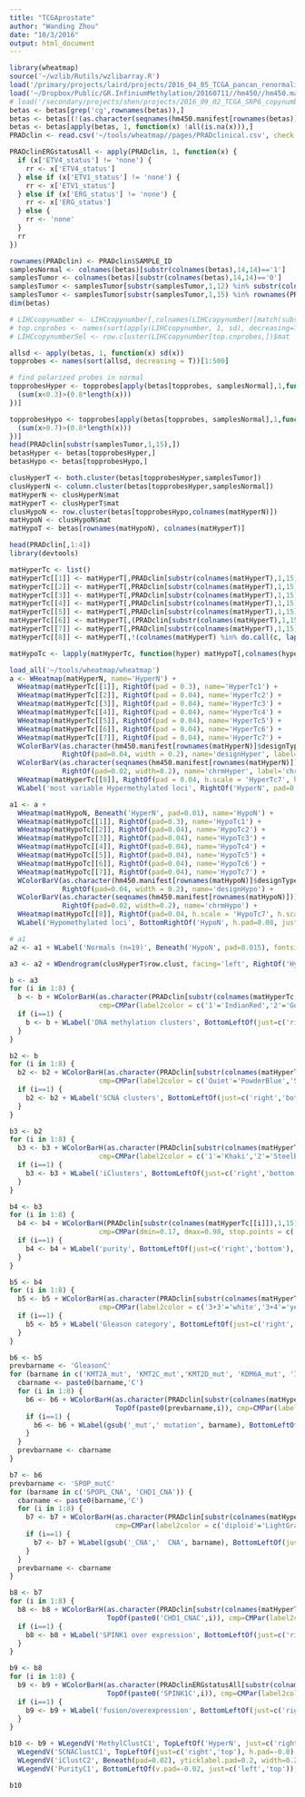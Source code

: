 ```yaml
---
title: "TCGAprostate"
author: "Wanding Zhou"
date: "10/3/2016"
output: html_document
---
```


```r
library(wheatmap)
source('~/wzlib/Rutils/wzlibarray.R')
load('/primary/projects/laird/projects/2016_04_05_TCGA_pancan_renormalization/450k_level3/PRAD.rda')
load('~/Dropbox/Public/GR.InfiniumMethylation/20160711//hm450//hm450.manifest.rda')
# load('/secondary/projects/shen/projects/2016_09_02_TCGA_SNP6_copynumber/450k/LIHCcopynumber.rda')
betas <- betas[grep('cg',rownames(betas)),]
betas <- betas[(!(as.character(seqnames(hm450.manifest[rownames(betas)])) %in% c('chrX','chrY','chrM'))),]
betas <- betas[apply(betas, 1, function(x) !all(is.na(x))),]
PRADclin <- read.csv('~/tools/wheatmap//pages/PRADclinical.csv', check.names=F)

PRADclinERGstatusAll <- apply(PRADclin, 1, function(x) {
  if (x['ETV4_status'] != 'none') {
    rr <- x['ETV4_status']
  } else if (x['ETV1_status'] != 'none') {
    rr <- x['ETV1_status']
  } else if (x['ERG_status'] != 'none') {
    rr <- x['ERG_status']
  } else {
    rr <- 'none'
  }
  rr
})

rownames(PRADclin) <- PRADclin$SAMPLE_ID
samplesNormal <- colnames(betas)[substr(colnames(betas),14,14)=='1']
samplesTumor <- colnames(betas)[substr(colnames(betas),14,14)=='0']
samplesTumor <- samplesTumor[substr(samplesTumor,1,12) %in% substr(colnames(LIHCcopynumber),1,12)]
samplesTumor <- samplesTumor[substr(samplesTumor,1,15) %in% rownames(PRADclin)]
dim(betas)

# LIHCcopynumber <- LIHCcopynumber[,colnames(LIHCcopynumber)[match(substr(samplesTumor,1,12), substr(colnames(LIHCcopynumber),1,12))]]
# top.cnprobes <- names(sort(apply(LIHCcopynumber, 1, sd), decreasing=T))[1:500]
# LIHCcopynumberSel <- row.cluster(LIHCcopynumber[top.cnprobes,])$mat

allsd <- apply(betas, 1, function(x) sd(x))
topprobes <- names(sort(allsd, decreasing = T))[1:500]

# find polarized probes in normal
topprobesHyper <- topprobes[apply(betas[topprobes, samplesNormal],1,function(x) {
  (sum(x<0.3)>(0.8*length(x)))
})]

topprobesHypo <- topprobes[apply(betas[topprobes, samplesNormal],1,function(x) {
  (sum(x>0.7)>(0.8*length(x)))
})]
head(PRADclin[substr(samplesTumor,1,15),])
betasHyper <- betas[topprobesHyper,]
betasHypo <- betas[topprobesHypo,]

clusHyperT <- both.cluster(betas[topprobesHyper,samplesTumor])
clusHyperN <- column.cluster(betas[topprobesHyper,samplesNormal])
matHyperN <- clusHyperN$mat
matHyperT <- clusHyperT$mat
clusHypoN <- row.cluster(betas[topprobesHypo,colnames(matHyperN)])
matHypoN <- clusHypoN$mat
matHypoT <- betas[rownames(matHypoN), colnames(matHyperT)]

head(PRADclin[,1:4])
library(devtools)

matHyperTc <- list()
matHyperTc[[1]] <- matHyperT[,PRADclin[substr(colnames(matHyperT),1,15), 'ERG_status']=='fusion']
matHyperTc[[2]] <- matHyperT[,PRADclin[substr(colnames(matHyperT),1,15), 'ETV1_status'] %in% c('fusion','high')]
matHyperTc[[3]] <- matHyperT[,PRADclin[substr(colnames(matHyperT),1,15), 'ETV4_status'] %in% c('fusion','high')]
matHyperTc[[4]] <- matHyperT[,PRADclin[substr(colnames(matHyperT),1,15), 'FLI1_status'] %in% c('fusion','high')]
matHyperTc[[5]] <- matHyperT[,PRADclin[substr(colnames(matHyperT),1,15), 'SPOP_mut'] == 1]
matHyperTc[[6]] <- matHyperT[,(PRADclin[substr(colnames(matHyperT),1,15), 'FOXA1_mut'] ==1) & (PRADclin[substr(colnames(matHyperT),1,15), 'SPOP_mut'] != 1)]
matHyperTc[[7]] <- matHyperT[,PRADclin[substr(colnames(matHyperT),1,15), 'IDH1_mut'] == 1]
matHyperTc[[8]] <- matHyperT[,!(colnames(matHyperT) %in% do.call(c, lapply(1:7, function(i) colnames(matHyperTc[[i]]))))]

matHypoTc <- lapply(matHyperTc, function(hyper) matHypoT[,colnames(hyper)])

load_all('~/tools/wheatmap/wheatmap')
a <- WHeatmap(matHyperN, name='HyperN') + 
  WHeatmap(matHyperTc[[1]], RightOf(pad = 0.3), name='HyperTc1') +
  WHeatmap(matHyperTc[[2]], RightOf(pad = 0.04), name='HyperTc2') +
  WHeatmap(matHyperTc[[3]], RightOf(pad = 0.04), name='HyperTc3') +
  WHeatmap(matHyperTc[[4]], RightOf(pad = 0.04), name='HyperTc4') + 
  WHeatmap(matHyperTc[[5]], RightOf(pad = 0.04), name='HyperTc5') + 
  WHeatmap(matHyperTc[[6]], RightOf(pad = 0.04), name='HyperTc6') + 
  WHeatmap(matHyperTc[[7]], RightOf(pad = 0.04), name='HyperTc7') + 
  WColorBarV(as.character(hm450.manifest[rownames(matHyperN)]$designType), cmp=CMPar(label2color = c('I'='Tan', 'II'='DarkCyan')),
             RightOf(pad=0.04, width = 0.2), name='designHyper', label='design types', label.side='t', label.fontsize=18) +
  WColorBarV(as.character(seqnames(hm450.manifest[rownames(matHyperN)])), cmp=CMPar(colorspace.name = 'diverge_hcl'), 
             RightOf(pad=0.02, width=0.2), name='chrmHyper', label='chromosomes', label.side='t', label.fontsize=18) +
  WHeatmap(matHyperTc[[8]], RightOf(pad = 0.04, h.scale = 'HyperTc7', h.scale.proportional = T), name='HyperTc8') +
  WLabel('most variable Hypermethylated loci', RightOf('HyperN', pad=0.08), rot=90, fontsize=20)

a1 <- a +
  WHeatmap(matHypoN, Beneath('HyperN', pad=0.01), name='HypoN') +
  WHeatmap(matHypoTc[[1]], RightOf(pad=0.3), name='HypoTc1') + 
  WHeatmap(matHypoTc[[2]], RightOf(pad=0.04), name='HypoTc2') + 
  WHeatmap(matHypoTc[[3]], RightOf(pad=0.04), name='HypoTc3') + 
  WHeatmap(matHypoTc[[4]], RightOf(pad=0.04), name='HypoTc4') + 
  WHeatmap(matHypoTc[[5]], RightOf(pad=0.04), name='HypoTc5') + 
  WHeatmap(matHypoTc[[6]], RightOf(pad=0.04), name='HypoTc6') + 
  WHeatmap(matHypoTc[[7]], RightOf(pad=0.04), name='HypoTc7') + 
  WColorBarV(as.character(hm450.manifest[rownames(matHypoN)]$designType), cmp=CMPar(label2color = c('I'='Tan', 'II'='DarkCyan')),
             RightOf(pad=0.04, width = 0.2), name='designHypo') +
  WColorBarV(as.character(seqnames(hm450.manifest[rownames(matHypoN)])), cmp=CMPar(colorspace.name = 'diverge_hcl'), 
             RightOf(pad=0.02, width=0.2), name='chrmHypo') +
  WHeatmap(matHypoTc[[8]], RightOf(pad=0.04, h.scale = 'HypoTc7', h.scale.proportional = T), name='HypoTc8') +
  WLabel('Hypomethylated loci', BottomRightOf('HypoN', h.pad=0.08, just=c('left','bottom')), rot=90, fontsize=20)

# a1
a2 <- a1 + WLabel('Normals (n=19)', Beneath('HypoN', pad=0.015), fontsize=20) + WLabel('Tumors (n=333)', Beneath('HypoTc3', pad=0.015), fontsize=20)

a3 <- a2 + WDendrogram(clusHyperT$row.clust, facing='left', RightOf('HyperTc8', width = 0.5)) + WDendrogram(clusHypoNr$row.clust, facing='right', LeftOf('HypoN', width = 0.5))

b <- a3
for (i in 1:8) {
  b <- b + WColorBarH(as.character(PRADclin[substr(colnames(matHyperTc[[i]]),1,15), 'methylation_cluster']), TopOf(paste0('HyperTc',i)),
                      cmp=CMPar(label2color = c('1'='IndianRed','2'='Gold','3'='MediumSeaGreen','4'='SkyBlue')), name=paste0('MethylClustC', i))
  if (i==1) {
    b <- b + WLabel('DNA methylation clusters', BottomLeftOf(just=c('right','bottom'), h.pad=-0.1, v.pad=0.005), fontsize=15)
  }
}

b2 <- b
for (i in 1:8) {
  b2 <- b2 + WColorBarH(as.character(PRADclin[substr(colnames(matHyperTc[[i]]),1,15), 'SCNA_cluster']), TopOf(paste0('MethylClustC',i)), 
                      cmp=CMPar(label2color = c('Quiet'='PowderBlue','Some_SCNA'='LightSteelBlue','More_SCNA'='SteelBlue')), name=paste0('SCNAClustC', i))
  if (i==1) {
    b2 <- b2 + WLabel('SCNA clusters', BottomLeftOf(just=c('right','bottom'), h.pad=-0.1, v.pad=0.005), fontsize=15)
  }
}

b3 <- b2
for (i in 1:8) {
  b3 <- b3 + WColorBarH(as.character(PRADclin[substr(colnames(matHyperTc[[i]]),1,15), 'iCluster']), TopOf(paste0('SCNAClustC',i)), 
                      cmp=CMPar(label2color = c('1'='Khaki','2'='SteelBlue','3'='OrangeRed')), name=paste0('iClustC', i))
  if (i==1) {
    b3 <- b3 + WLabel('iClusters', BottomLeftOf(just=c('right','bottom'), h.pad=-0.1, v.pad=0.005), fontsize=15)
  }
}

b4 <- b3
for (i in 1:8) {
  b4 <- b4 + WColorBarH(PRADclin[substr(colnames(matHyperTc[[i]]),1,15), 'ABSOLUTE_purity'], TopOf(paste0('iClustC',i)), 
                      cmp=CMPar(dmin=0.17, dmax=0.98, stop.points = c('white','red')), name=paste0('PurityC', i))
  if (i==1) {
    b4 <- b4 + WLabel('purity', BottomLeftOf(just=c('right','bottom'), h.pad=-0.1, v.pad=0.005), fontsize=15)
  }
}

b5 <- b4
for (i in 1:8) {
  b5 <- b5 + WColorBarH(as.character(PRADclin[substr(colnames(matHyperTc[[i]]),1,15), 'Clinical_Gleason_category']), TopOf(paste0('PurityC',i)), 
                      cmp=CMPar(label2color = c('3+3'='white','3+4'='yellow','3+5'='Orange', '4+3'='red', '>=8'='black')), name=paste0('GleasonC', i))
  if (i==1) {
    b5 <- b5 + WLabel('Gleason category', BottomLeftOf(just=c('right','bottom'), h.pad=-0.1, v.pad=0.005), fontsize=15)
  }
}

b6 <- b5
prevbarname <- 'GleasonC'
for (barname in c('KMT2A_mut', 'KMT2C_mut','KMT2D_mut', 'KDM6A_mut', 'IDH1_mut', 'FOXA1_mut', 'SPOP_mut')) {
  cbarname <- paste0(barname,'C')
  for (i in 1:8) {
    b6 <- b6 + WColorBarH(as.character(PRADclin[substr(colnames(matHyperTc[[i]]),1,15), barname]), 
                          TopOf(paste0(prevbarname,i)), cmp=CMPar(label2color = c('0'='LightGray','1'='DarkGreen')), name=paste0(cbarname, i))
    if (i==1) {
      b6 <- b6 + WLabel(gsub('_mut',' mutation', barname), BottomLeftOf(just=c('right','bottom'), h.pad=-0.1, v.pad=0.005), fontsize=15)
    }
  }
  prevbarname <- cbarname
}

b7 <- b6
prevbarname <- 'SPOP_mutC'
for (barname in c('SPOPL_CNA', 'CHD1_CNA')) {
  cbarname <- paste0(barname,'C')
  for (i in 1:8) {
    b7 <- b7 + WColorBarH(as.character(PRADclin[substr(colnames(matHyperTc[[i]]),1,15), barname]), TopOf(paste0(prevbarname,i)),
                          cmp=CMPar(label2color = c('diploid'='LightGray','hetloss'='SkyBlue','homdel'='SteelBlue')), name=paste0(cbarname, i))
    if (i==1) {
      b7 <- b7 + WLabel(gsub('_CNA','  CNA', barname), BottomLeftOf(just=c('right','bottom'), h.pad=-0.1, v.pad=0.005), fontsize=15)
    }
  }
  prevbarname <- cbarname
}

b8 <- b7
for (i in 1:8) {
  b8 <- b8 + WColorBarH(as.character(PRADclin[substr(colnames(matHyperTc[[i]]),1,15), 'SPINK1_high']), 
                        TopOf(paste0('CHD1_CNAC',i)), cmp=CMPar(label2color = c('0'='LightGray','1'='Orange')), name=paste0('SPINK1C', i))
  if (i==1) {
    b8 <- b8 + WLabel('SPINK1 over expression', BottomLeftOf(just=c('right','bottom'), h.pad=-0.1, v.pad=0.005), fontsize=15)
  }
}

b9 <- b8
for (i in 1:8) {
  b9 <- b9 + WColorBarH(as.character(PRADclinERGstatusAll[substr(colnames(matHyperTc[[i]]),1,15)]), 
                        TopOf(paste0('SPINK1C',i)), cmp=CMPar(label2color = c('none'='LightGray','fusion'='SlateGray','high'='Orange')), name=paste0('ERG_status', i))
  if (i==1) {
    b9 <- b9 + WLabel('fusion/overexpression', BottomLeftOf(just=c('right','bottom'), h.pad=-0.1, v.pad=0.005), fontsize=15)
  }
}

b10 <- b9 + WLegendV('MethylClustC1', TopLeftOf('HyperN', just=c('right','top'), h.pad = -0.3), yticklabel.pad=0.2, width=0.2, height=0.05) + 
  WLegendV('SCNAClustC1', TopLeftOf(just=c('right','top'), h.pad=-0.8), yticklabel.pad=0.2, width=0.2, height=0.05) + 
  WLegendV('iClustC2', Beneath(pad=0.02), yticklabel.pad=0.2, width=0.2, height=0.05) +
  WLegendV('PurityC1', BottomLeftOf(v.pad=-0.02, just=c('left','top')), yticklabel.pad=0.2, width=0.2, height=0.01)

b10

```

